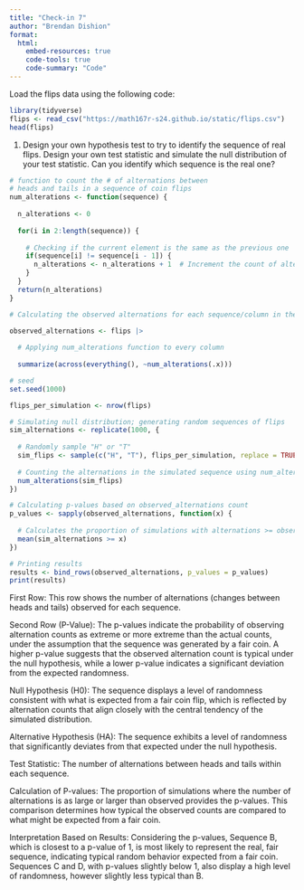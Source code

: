 ```yaml
---
title: "Check-in 7"
author: "Brendan Dishion"
format: 
  html:
    embed-resources: true
    code-tools: true
    code-summary: "Code"
---
```



Load the flips data using the following code:

```r
library(tidyverse)
flips <- read_csv("https://math167r-s24.github.io/static/flips.csv")
head(flips)
```

1. Design your own hypothesis test to try to identify the sequence of real flips. Design your own test statistic and simulate the null distribution of your test statistic. Can you identify which sequence is the real one?

```r
# function to count the # of alternations between 
# heads and tails in a sequence of coin flips
num_alterations <- function(sequence) {
  
  n_alterations <- 0
  
  for(i in 2:length(sequence)) {
    
    # Checking if the current element is the same as the previous one
    if(sequence[i] != sequence[i - 1]) { 
      n_alterations <- n_alterations + 1  # Increment the count of alternations
    }
  }
  return(n_alterations)
}

# Calculating the observed alternations for each sequence/column in the flips

observed_alternations <- flips |>
  
  # Applying num_alterations function to every column
  
  summarize(across(everything(), ~num_alterations(.x)))

# seed 
set.seed(1000)

flips_per_simulation <- nrow(flips)

# Simulating null distribution; generating random sequences of flips
sim_alternations <- replicate(1000, {
  
  # Randomly sample "H" or "T"
  sim_flips <- sample(c("H", "T"), flips_per_simulation, replace = TRUE)
  
  # Counting the alternations in the simulated sequence using num_alterations()
  num_alterations(sim_flips)
})

# Calculating p-values based on observed_alternations count
p_values <- sapply(observed_alternations, function(x) {
  
  # Calculates the proportion of simulations with alternations >= observed
  mean(sim_alternations >= x)
})

# Printing results
results <- bind_rows(observed_alternations, p_values = p_values)
print(results)
```

First Row: This row shows the number of alternations (changes between heads and tails) observed for each sequence.

Second Row (P-Value): The p-values indicate the probability of observing alternation counts as extreme or more extreme than the actual counts, under the assumption that the sequence was generated by a fair coin. A higher p-value suggests that the observed alternation count is typical under the null hypothesis, while a lower p-value indicates a significant deviation from the expected randomness.

Null Hypothesis (H0): The sequence displays a level of randomness consistent with what is expected from a fair coin flip, which is reflected by alternation counts that align closely with the central tendency of the simulated distribution.

Alternative Hypothesis (HA): The sequence exhibits a level of randomness that significantly deviates from that expected under the null hypothesis.

Test Statistic: The number of alternations between heads and tails within each sequence.

Calculation of P-values: The proportion of simulations where the number of alternations is as large or larger than observed provides the p-values. This comparison determines how typical the observed counts are compared to what might be expected from a fair coin.

Interpretation Based on Results: Considering the p-values, Sequence B, which is closest to a p-value of 1, is most likely to represent the real, fair sequence, indicating typical random behavior expected from a fair coin. Sequences C and D, with p-values slightly below 1, also display a high level of randomness, however slightly less typical than B.



